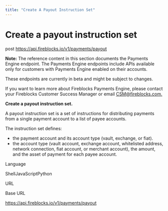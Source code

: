 ```yaml
---
title: "Create A Payout Instruction Set"
---
```

  
  # Create a payout instruction set

post https://api.fireblocks.io/v1/payments/payout

**Note:** The reference content in this section documents the Payments Engine endpoint. The Payments Engine endpoints include APIs available only for customers with Payments Engine enabled on their accounts.  
  
  
These endpoints are currently in beta and might be subject to changes.  
  
  
If you want to learn more about Fireblocks Payments Engine, please contact your Fireblocks Customer Success Manager or email [CSM@fireblocks.com.](mailto:CSM@fireblocks.com.)  
  
  
**Create a payout instruction set.**  
  
A payout instruction set is a set of instructions for distributing payments from a single payment account to a list of payee accounts.  
  
The instruction set defines:  

*   the payment account and its account type (vault, exchange, or fiat).
*   the account type (vault account, exchange account, whitelisted address, network connection, fiat account, or merchant account), the amount, and the asset of payment for each payee account.

Language

ShellJavaScriptPython

URL

Base URL

https://api.fireblocks.io/v1/payments/payout